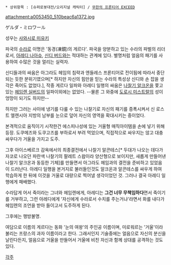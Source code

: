  * 상위항목 : [슈퍼로봇대전/오리지널 캐릭터] / [[무한의 프론티어 EXCEED]]
attachment:a0053450_510beac6a1372.jpg

ゲルダ・ミロワール

성우는 [[사와시로 미유키]]

파국의 [[수라]]로 이명은 '동경(凍鏡)의 게르다'. 파국을 양분하고 있는 수라의 파벌의 리더로서, [[아레디 나아슈]], [[신디 버드]]와는 적대하는 관계에 있다. 별명처럼 얼음의 패기를 사용하여 수많은 것을 얼리는 실력자.

신디들과의 싸움은 아그라도 헤임의 침략과 엔들레스 프론티어로 전이됨에 따라서 중단되는 듯한 분위기였으며[* 하지만 자신의 힘만을 믿는 수라의 특성상 신디와 손 잡을 생각은 죽어도 없었다.], 작중 게르다 일파와 아레디 일행의 싸움은 [[나찰기 알크온]]을 쫓고 있는 [[헤임렌 실버드]]의 일파이외에는 없었다. --물론 그 와중에 [[도로시 미스트랄]]의 성이 엉망이 되기도 하지만--

하지만 그러는 사이에 냉기를 다룰 수 있는 나찰기로 자신의 패기를 증폭시켜서 신 로스트 엘렌시아 지방의 남부를 눈으로 덮어 자신의 영역을 확대시키는 중이었다.

본격적으로 움직이기 시작한건 에스피나성에 있는 거울형 매직아이템을 손에 넣기 위해 등장. 도쿠메즈와 도쿠고즈를 부하로서 부려 먹었으며, 직접적으로 싸우지는 않고 대충 싸우다가 거울을 가지고 도주.

그후 아이스베르크 감옥에서의 최종결전에서 나찰기 알콘테스[* 두대가 나오는 데다가 자코로 나오던 파란색 나찰기의 팔레트 스왑이라 양산형으로 보이지만, 새롭게 만들어낸 나찰기 알크온과 동등한 기체]를 만들면서 아그라도 헤임과의 결전을 준비하고 있었음이 드러난다. 아레디 일행을 본거지로 불러들인것도 알크온과 알콘테스를 싸우게 하여 학습하게 한 뒤에 이것을 거울로 대량으로 찍어낼 생각이었던 것. 그러나 결국 아레디 일행에게 패배했다. 

수라답게 어서 죽이라는 그녀와 헤임렌에게, 아레디는 '''그건 너무 무책임하다'''면서 죽이기를 거부하고, 그런 아레디에게 '자신에게 수라로서 수치를 주는거냐'라면서 화를 내다가 헤임렌의 조언을 받아 들이고서 도주하게 된다.

그후에는 행방불명.

여담으로 이름의 게르다는 동화 '눈의 여왕'의 주인공 이름이며, 미로워르는 '거울'이라 불리는 프랑스의 과자 이름이라고 한다. 그래서인지 기술중에는 얼음으로 자신의 분신을 날린다든지, 얼음으로 거울을 만들어서 거울에 비친 자신과 함께 상대를 공격하는 것도 있다.

[[각주]]
